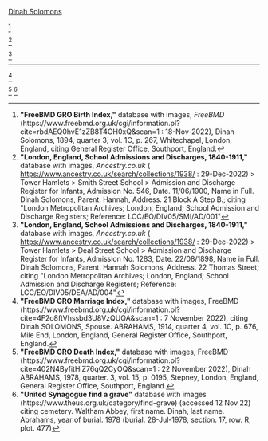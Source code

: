 [[Solomons-293 | Dinah Solomons]]

<ref>
'''"FreeBMD GRO Birth Index,"''' database with images, ''FreeBMD'' (https://www.freebmd.org.uk/cgi/information.pl?cite=rbdAEQ0hvE1zZB8T4OH0xQ&scan=1 : 18-Nov-2022),
Dinah Solomons, 1894, quarter 3, vol. 1C, p. 267, Whitechapel, London, England,
citing General Register Office, Southport, England.
</ref>

<ref>
'''"London, England, School Admissions and Discharges, 1840-1911,"''' database with images, ''Ancestry.co.uk'' ( https://www.ancestry.co.uk/search/collections/1938/ : 29-Dec-2022) > Tower Hamlets > Smith Street School > Admission and Discharge Register for Infants,
Admission No. 546, Date. 11/06/1900, Name in Full. Dinah Solomons, Parent. Hannah, Address. 21 Block A Step B.;
citing "London Metropolitan Archives; London, England; School Admission and Discharge Registers; Reference: LCC/EO/DIV05/SMI/AD/001"
</ref>

<ref>
'''"London, England, School Admissions and Discharges, 1840-1911,"''' database with images, ''Ancestry.co.uk'' ( https://www.ancestry.co.uk/search/collections/1938/ : 29-Dec-2022) > Tower Hamlets > Deal Street School > Admission and Discharge Register for Infants,
Admission No. 1283, Date. 22/08/1898, Name in Full. Dinah Solomons, Parent. Hannah Solomons, Address. 22 Thomas Street;
citing "London Metropolitan Archives; London, England; School Admission and Discharge Registers; Reference: LCC/EO/DIV05/DEA/AD/004"
</ref>

----------

<ref name="MC1">
'''"FreeBMD GRO Marriage Index,"''' database with images, FreeBMD (https://www.freebmd.org.uk/cgi/information.pl?cite=4F2o8ftVhssbd3U8VzQUQA&scan=1 : 7 November 2022), 
citing Dinah SOLOMONS, Spouse. ABRAHAMS, 1914, quarter 4, vol. 1C, p. 676, Mile End, London, England, General Register Office, Southport, England.
</ref>

<ref name="DC1">
'''"FreeBMD GRO Death Index,"''' database with images, FreeBMD (https://www.freebmd.org.uk/cgi/information.pl?cite=402N4ByfitHiZ76qQ2CyOQ&scan=1 : 22 November 2022),
Dinah ABRAHAMS, 1978, quarter. 3, vol. 15, p. 0195, Stepney, London, England, General Register Office, Southport, England.
</ref>
<ref name="BUR1">
'''"United Synagogue find a grave"''' database with images (https://www.theus.org.uk/category/find-grave) (accessed 12 Nov 22)
citing cemetery. Waltham Abbey, first name. Dinah, last name. Abrahams, year of burial. 1978
(burial. 28-Jul-1978, section. 17, row. R, plot. 477)
</ref>